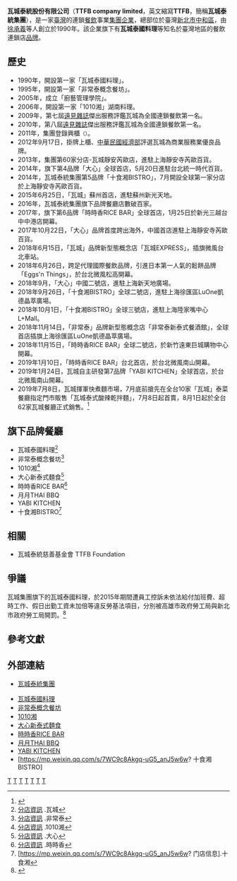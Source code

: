 {{pp-semi-sock|small=yes}}
{{Infobox Company
| logo = [[File:Logo_瓦城泰統.jpg|File:Logo 瓦城泰統.jpg]]
| company_name        = 瓦城泰統股份有限公司
| company_name_en     = TTFB company limited
| company_type        = [[股份有限公司|股份有限公司]]
| original_text       = 
| original_spelling   = 
| company_slogan      = 
| traded_as           = {{otc|2729}}<br>（2012年9月17日上櫃）
| trading_name        = 瓦城泰統集團
| local_code_name     = TW
| local_code          = 70843031
| foundation          = 1990年9月8日
| founder             = [[徐承義|徐承義]] 
| key_people          = [[董事長|董事長]]：[[徐承義|徐承義]] 
| location            = {{ROC-TW}}<br>[[新北市|新北市]][[中和區|中和區]]建一路176號7樓之1
| locations           = 
| industry            = 餐飲服務
| products            = 泰式料理<br>湖南菜<br>中式料理
| area_served         = [[台灣|台灣]]<br>[[中國大陸|中國大陸]]
| services            = 
| revenue             = [[新臺幣|新臺幣]] 300,000,000元
| operating_income    = 
| num_employees       = 
| parent              = 瓦城泰統集團
| divisions           = 
| subsid              = 瓦城泰國料理<br>非常泰<br>1010湘<br>大心<br>十食湘BISTRO<br>時時香
| capital             =[[新臺幣|新臺幣]] 232,660,000 元
| market_value        = 
| accounting_period   = 
| major_shareholder   = 哲泰股份有限公司 
| homepage            = 瓦城泰統集團<br>[http://www.ttfb.com/ www.ttfb.com]<br>瓦城泰國料理<br>[https://www.thaitown.com.tw/ www.thaitown.com.tw]<br>非常泰概念餐坊<br>[https://www.verythai.com.tw/ www.verythai.com.tw]<br>1010湘<br>[https://www.1010restaurant.com/ www.1010restaurant.com]<br>大心新泰式麵食<br>[https://bheartnoodles.com/ bheartnoodles.com]<br>時時香RICE BAR<br>[https://ricebar.com.tw/ ricebar.com.tw]<br>月月THAI BBQ<br>[https://www.facebook.com/yuethaigrill/ www.facebook.com/yuethaigrill]<br>YABI KITCHEN<br>[https://www.facebook.com/YABIKITCHEN/ www.facebook.com/YABIKITCHEN]<br>十食湘BISTRO<br>[https://mp.weixin.qq.com/s/7WC9c8Akgq-uG5_anJ5w6w? mp.weixin.qq.com]
| abbreviated_name    = 
| chairman            = 
| profit              = 
| total_asset         = 
| net_asset           = 
| P/E ratio           = 
| earnings per share  = 
| Net asset value     = 
| footnotes           = 
}}
'''瓦城泰統股份有限公司'''（'''TTFB company limited'''，英文縮寫'''TTFB'''，簡稱'''瓦城泰統集團'''），是一家[[臺灣|臺灣]]的連鎖[[餐館|餐飲]]事業[[公司集團|集團企業]]，總部位於臺灣[[新北市|新北市]][[中和區|中和區]]，由[[徐承義|徐承義]]等人創立於1990年。該企業旗下有'''瓦城泰國料理'''等知名於臺灣地區的餐飲連鎖店[[品牌|品牌]]。

== 歷史 ==
*1990年，開設第一家「瓦城泰國料理」。
*1995年，開設第一家「非常泰概念餐坊」。
*2005年，成立「廚藝管理學院」。
*2006年，開設第一家「1010湘」湖南料理。
*2009年，第七屆[[遠見雜誌|遠見雜誌]]傑出服務評鑑瓦城為全國連鎖餐飲第一名。
*2010年，第八屆[[遠見雜誌|遠見雜誌]]傑出服務評鑑瓦城為全國連鎖餐飲第一名。
*2011年，集團登錄興櫃<small>（{{Otc-gretai|2729}}）</small>。
*2012年9月17日，掛牌上櫃、[[中華民國經濟部|中華民國經濟部]]評選瓦城為商業服務業優良品牌。
*2013年，集團第60家分店-瓦城靜安芮歐店，進駐上海靜安寺芮歐百貨。
*2014年，旗下第4品牌「大心」全球首店，5月20日進駐台北統一時代百貨。
*2014年，瓦城泰統集團第5品牌「十食湘BISTRO」，7月開設全球第一家分店於上海靜安寺芮歐百貨。
*2015年6月25日，「瓦城」蘇州首店，進駐蘇州新光天地。
*2016年，瓦城泰統集團旗下品牌餐廳店數破百家。
*2017年，旗下第6品牌「時時香RICE BAR」全球首店，1月25日於新光三越台中中港店開幕。
*2017年10月22日，「大心」品牌首度跨出海外，中國首店進駐上海靜安寺芮歐百貨。
*2018年6月15日，「瓦城」品牌新型態概念店「瓦城EXPRESS」，插旗微風台北車站。
*2018年6月26日，跨足代理國際餐飲品牌，引進日本第一人氣的鬆餅品牌「Eggs'n Things」，於台北微風松高開幕。
*2018年9月，「大心」中國二號店，進駐上海新天地廣場。
*2018年9月26日，「十食湘BISTRO」全球二號店，進駐上海徐匯區LuOne凱德晶萃廣場。
*2018年10月1日，「十食湘BISTRO」全球三號店，進駐上海陸家嘴中心L+Mall。
*2018年11月14日，「非常泰」品牌新型態概念店「非常泰新泰式餐酒館」，全球首店插旗上海徐匯區LuOne凱德晶萃廣場。
*2018年11月15日，「時時香RICE BAR」全球二號店，於新竹遠東巨城購物中心開幕。
*2019年1月10日，「時時香RICE BAR」台北首店，於台北微風南山開幕。
*2019年1月24日，瓦城自主研發第7品牌「YABI KITCHEN」全球首店，於台北微風南山開幕。
*2019年7月8日，瓦城揮軍快煮麵市場，7月底前搶先在全台10家「瓦城」泰菜餐廳指定門市販售「瓦城泰式酸辣乾拌麵」，7月8日起首賣，8月1日起於全台62家瓦城餐廳正式銷售。<ref>{{Cite web|title=《泰式酸辣乾拌麵》7/8起首賣|url=https://www.thaitown.com.tw/tw/news/93|access-date=2019-07-11|archive-url=https://web.archive.org/web/20190711120218/https://www.thaitown.com.tw/tw/news/93|archive-date=2019-07-11|dead-url=yes}}</ref>

== 旗下品牌餐廳 ==
*瓦城泰國料理<ref>[https://www.thaitown.com.tw/tw/store 分店資訊] {{Wayback|url=https://www.thaitown.com.tw/tw/store |date=20210616043013 }}.瓦城</ref>
*非常泰概念餐坊<ref>[https://www.verythai.com.tw/tw/store 分店資訊] {{Wayback|url=https://www.verythai.com.tw/tw/store |date=20210616043212 }}.非常泰</ref>
*1010湘<ref>[https://www.1010restaurant.com/tw/store 分店資訊] {{Wayback|url=https://www.1010restaurant.com/tw/store |date=20210616042929 }}.1010湘</ref>
*大心新泰式麵食<ref>[https://bheartnoodles.com/tw/store 分店資訊] {{Wayback|url=https://bheartnoodles.com/tw/store |date=20210616043304 }}.大心</ref>
*時時香RICE BAR<ref>[https://ricebar.com.tw/tw/store 分店資訊] {{Wayback|url=https://ricebar.com.tw/tw/store |date=20210624195600 }}.時時香</ref>
*月月THAI BBQ
*YABI KITCHEN
*十食湘BISTRO<ref>[https://mp.weixin.qq.com/s/7WC9c8Akgq-uG5_anJ5w6w? 门店信息].十食湘</ref>

== 相關 ==
*瓦城泰統慈善基金會 TTFB Foundation

== 爭議 ==
瓦城集團旗下的瓦城泰國料理，於2015年期間遭員工控訴未依法給付加班費、超時工作、假日出勤工資未加倍等違反勞基法項目，分別被高雄市政府勞工局與新北市政府勞工局開罰。<ref>{{Cite web|title=瓦城泰式料理餐廳多次違反勞基法 勞工局加重裁罰30萬元|url=http://www.coolloud.org.tw/node/82321|accessdate=2019-09-13|date=2015-05-04|work=苦勞網|author=高雄市勞工局|language=zh-hant|archive-date=2016-04-26|archive-url=https://web.archive.org/web/20160426034809/http://www.coolloud.org.tw/node/82321|dead-url=no}}</ref>

== 參考文獻 ==
{{reflist|30em}}

== 外部連結 ==
{{Portal|台灣}}
*{{zh-tw}} [http://www.ttfb.com/ 瓦城泰統集團] {{Wayback|url=http://www.ttfb.com/ |date=20210224165950 }}
*[https://www.thaitown.com.tw/ 瓦城泰國料理] {{Wayback|url=https://www.thaitown.com.tw/ |date=20210413035936 }}
*[https://www.verythai.com.tw/ 非常泰概念餐坊] {{Wayback|url=https://www.verythai.com.tw/ |date=20210413030227 }}
*[https://www.1010restaurant.com/ 1010湘] {{Wayback|url=https://www.1010restaurant.com/ |date=20210413105206 }}
*[https://bheartnoodles.com/ 大心新泰式麵食] {{Wayback|url=https://bheartnoodles.com/ |date=20210204191742 }}
*[https://ricebar.com.tw/ 時時香RICE BAR] {{Wayback|url=https://ricebar.com.tw/ |date=20210126211621 }}
*[https://www.facebook.com/yuethaigrill/ 月月THAI BBQ]
*[https://www.facebook.com/YABIKITCHEN/ YABI KITCHEN]
*[https://mp.weixin.qq.com/s/7WC9c8Akgq-uG5_anJ5w6w? 十食湘BISTRO]

{{台灣觀光餐飲公司（上櫃）}}

[[Category:台灣品牌|T]]
[[Category:台灣企業集團|T]]
[[Category:台灣餐飲公司|T]]
[[Category:2000年台灣建立|T]]
[[Category:2000年成立的公司|T]]
[[Category:總部位於新北市的工商業機構|T]]
[[Category:中和區|T]]
